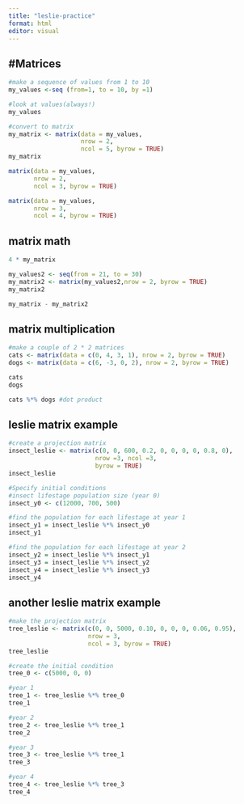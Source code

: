 ```yaml
---
title: "leslie-practice"
format: html
editor: visual
---
```


## #Matrices

```r
#make a sequence of values from 1 to 10
my_values <-seq (from=1, to = 10, by =1)

#look at values(always!)
my_values
```

```r
#convert to matrix
my_matrix <- matrix(data = my_values,
                    nrow = 2,
                    ncol = 5, byrow = TRUE)
my_matrix
```

```r
matrix(data = my_values,
       nrow = 2,
       ncol = 3, byrow = TRUE)

```

```r
matrix(data = my_values,
       nrow = 3,
       ncol = 4, byrow = TRUE)

```

## matrix math

```r
4 * my_matrix

```

```r
my_values2 <- seq(from = 21, to = 30)
my_matrix2 <- matrix(my_values2,nrow = 2, byrow = TRUE)
my_matrix2

```

```r
my_matrix - my_matrix2
```

## matrix multiplication

```r
#make a couple of 2 * 2 matrices
cats <- matrix(data = c(0, 4, 3, 1), nrow = 2, byrow = TRUE)
dogs <- matrix(data = c(6, -3, 0, 2), nrow = 2, byrow = TRUE)

cats
dogs

```

```r
cats %*% dogs #dot product

```

## leslie matrix example

```r
#create a projection matrix
insect_leslie <- matrix(c(0, 0, 600, 0.2, 0, 0, 0, 0, 0.8, 0),
                        nrow =3, ncol =3,
                        byrow = TRUE)
insect_leslie
```

```r
#Specify initial conditions
#insect lifestage population size (year 0)
insect_y0 <- c(12000, 700, 500)

```

```r
#find the population for each lifestage at year 1
insect_y1 = insect_leslie %*% insect_y0
insect_y1


```

```r
#find the population for each lifestage at year 2
insect_y2 = insect_leslie %*% insect_y1
insect_y3 = insect_leslie %*% insect_y2
insect_y4 = insect_leslie %*% insect_y3
insect_y4

```

## another leslie matrix example

```r
#make the projection matrix
tree_leslie <- matrix(c(0, 0, 5000, 0.10, 0, 0, 0, 0.06, 0.95),
                      nrow = 3,
                      ncol = 3, byrow = TRUE)
tree_leslie

```

```r
#create the initial condition
tree_0 <- c(5000, 0, 0)

#year 1
tree_1 <- tree_leslie %*% tree_0
tree_1

#year 2
tree_2 <- tree_leslie %*% tree_1
tree_2

#year 3
tree_3 <- tree_leslie %*% tree_1
tree_3

#year 4
tree_4 <- tree_leslie %*% tree_3
tree_4

```
